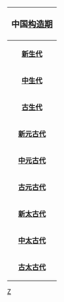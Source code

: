 {| class="infobox" style="width: 22em;" cellpadding="1"
|-
! colspan="4" style="font-size: larger;" | 中国[[构造期]]
|- 
| rowspan="9" align="center" style="background:{{Period color|新生代}}; vertical-align:middle;" | '''[[新生代]]'''
| rowspan="4" align="center" style="background:{{Period color|新近纪}}; vertical-align:middle;" | '''新近纪（[[第四纪]]）'''
| align="center" style="background:{{Period color|全新世}}; vertical-align:middle;" | '''[[全新世]]'''
| rowspan="2" align="center" style="background:rgb(224,224,224); vertical-align:middle;" | [[新构造期]]
|-
| rowspan="2" align="center" style="background:{{Period color|更新世}}; vertical-align:middle;" | '''[[更新世]]'''
|-
| rowspan="4" align="center" style="background:rgb(224,224,224); vertical-align:middle;" | [[喜马拉雅构造期]]
|-
| rowspan="2" align="center" style="background:{{Period color|上新世}}; vertical-align:middle;" | '''[[上新世]]'''
|-
| rowspan="2" align="center" style="background:{{Period color|新近纪}}; vertical-align:middle;" | '''[[新近纪]]'''
|-
| align="center" style="background:{{Period color|中新世}}; vertical-align:middle;" | '''[[中新世]]'''
|-
| rowspan="3" align="center" style="background:{{Period color|古近纪}}; vertical-align:middle;" | '''[[古近纪]]'''
| align="center" style="background:{{Period color|渐新世}}; vertical-align:middle;" | '''[[渐新世]]'''
| rowspan="2" align="center" style="background:rgb(224,224,224); vertical-align:middle;" | [[华北构造期]]
|-
| align="center" style="background:{{Period color|始新世}}; vertical-align:middle;" | '''[[始新世]]'''
|-
| align="center" style="background:{{Period color|古新世}}; vertical-align:middle;" | '''[[古新世]]'''
| rowspan="2" align="center" style="background:rgb(224,224,224); vertical-align:middle;" | [[四川构造期]]
|-
| rowspan="4" align="center" style="background:{{Period color|中生代}}; vertical-align:middle;" | '''[[中生代]]'''
| rowspan="2" colspan="2" align="center" style="background:{{Period color|白垩纪}}; vertical-align:middle;" | '''[[白垩纪]]'''
|-
| rowspan="2" align="center" style="background:rgb(224,224,224); vertical-align:middle;" | [[燕山构造期]]
|-
| colspan="2" align="center" style="background:{{Period color|侏罗纪}}; vertical-align:middle;" | '''[[侏罗纪]]'''
|-
| colspan="2" align="center" style="background:{{Period color|三叠纪}}; vertical-align:middle;" | '''[[三叠纪]]'''
| rowspan="2" align="center" style="background:rgb(224,224,224); vertical-align:middle;" | [[印支构造期]]
|-
| rowspan="9" align="center" style="background:{{Period color|古生代}}; vertical-align:middle;" | '''[[古生代]]'''
| colspan="2" rowspan="2" align="center" style="background:{{Period color|二叠纪}}; vertical-align:middle;" | '''[[二叠纪]]'''
|-
| rowspan="3" align="center" style="background:rgb(224,224,224); vertical-align:middle;" | [[天山构造期]]
|-
| colspan="2" align="center" style="background:{{Period color|石炭纪}}; vertical-align:middle;" | '''[[石炭纪]]'''
|-
| colspan="2" rowspan="2" align="center" style="background:{{Period color|泥盆纪}}; vertical-align:middle;" | '''[[泥盆纪]]'''
|-
| rowspan="4" align="center" style="background:rgb(224,224,224); vertical-align:middle;" | [[祁连构造期]]
|-
| colspan="2" align="center" style="background:{{Period color|志留纪}}; vertical-align:middle;" | '''[[志留纪]]'''
|-
| colspan="2" align="center" style="background:{{Period color|奥陶纪}}; vertical-align:middle;" | '''[[奥陶纪]]'''
|-
| colspan="2" rowspan="2" align="center" style="background:{{Period color|寒武纪}}; vertical-align:middle;" | '''[[寒武纪]]'''
|-
| rowspan="3" align="center" style="background:rgb(224,224,224); vertical-align:middle;" | [[震旦构造期]]
|-
| rowspan="5" align="center" style="background:{{Period color|新元古代}}; vertical-align:middle;" | '''[[新元古代]]'''
| align="center" style="background:{{Period color|埃迪卡拉纪}}; vertical-align:middle;" | '''[[埃迪卡拉纪]]'''
| rowspan="2" align="center" style="background:rgb(192,192,192); vertical-align:middle;" | '''[[震旦纪]]'''
|-
| rowspan="3" align="center" style="background:{{Period color|成冰纪}}; vertical-align:middle;" | '''[[成冰纪]]'''
|-
| align="center" style="background:rgb(192,192,192); vertical-align:middle;" | '''[[南华纪]]'''
| align="center" style="background:rgb(224,224,224); vertical-align:middle;" | [[南华构造期]]
|-
| rowspan="2" align="center" style="background:rgb(192,192,192); vertical-align:middle;" | '''[[青白口纪]]'''
| rowspan="2" align="center" style="background:rgb(224,224,224); vertical-align:middle;" | [[青白口构造期]]
|-
| align="center" style="background:{{Period color|拉伸纪}}; vertical-align:middle;" | '''[[拉伸纪]]'''
|-
| rowspan="3" align="center" style="background:{{Period color|中元古代}}; vertical-align:middle;" | '''[[中元古代]]'''
| align="center" style="background:{{Period color|狭带纪}}; vertical-align:middle;" | '''[[狭带纪]]'''
| rowspan="2" style="background:rgb(192,192,192); vertical-align:middle;" align="center" | '''[[蓟县纪]]'''
| rowspan="2" style="background:rgb(224,224,224); vertical-align:middle;" align="center" | [[蓟县构造期]]
|-
| align="center" style="background:{{Period color|延展纪}}; vertical-align:middle;" | '''[[延展纪]]'''
|-
| align="center" style="background:{{Period color|盖层纪}}; vertical-align:middle;" | '''[[盖层纪]]'''
| rowspan="2" style="background:rgb(192,192,192); vertical-align:middle;" align="center" | '''[[长城纪]]'''
| rowspan="2" style="background:rgb(224,224,224); vertical-align:middle;" align="center" | [[长城构造期]]
|-
| rowspan="4" align="center" style="background:{{Period color|古元古代}}; vertical-align:middle;" | '''[[古元古代]]'''
| align="center" style="background:{{Period color|固结纪}}; vertical-align:middle;" | '''[[固结纪]]'''
|-
| colspan="2" align="center" style="background:{{Period color|造山纪}}; vertical-align:middle;" | '''[[造山纪]]'''
| rowspan="3" style="background:rgb(224,224,224); vertical-align:middle;" align="center" | [[吕梁构造期]]
|-
| colspan="2" align="center" style="background:{{Period color|层侵纪}}; vertical-align:middle;" | '''[[层侵纪]]'''
|-
| colspan="2" align="center" style="background:{{Period color|成铁纪}}; vertical-align:middle;" | '''[[成铁纪]]'''
|-
| colspan="3" align="center" style="background:{{Period color|新太古代}}; vertical-align:middle;" | '''[[新太古代]]'''
| style="background:rgb(224,224,224); vertical-align:middle;" align="center" | [[五台构造期]]
|-
| colspan="3" align="center" style="background:{{Period color|中太古代}}; vertical-align:middle;" | '''[[中太古代]]'''
| style="background:rgb(224,224,224); vertical-align:middle;" align="center" | [[阜平构造期]]
|-
| colspan="3" align="center" style="background:{{Period color|古太古代}}; vertical-align:middle;" | '''[[古太古代]]'''
| style="background:rgb(224,224,224); vertical-align:middle;" align="center" | [[迁西构造期]]
|}<noinclude>


[[Category:地质模板|Z]]
</noinclude>